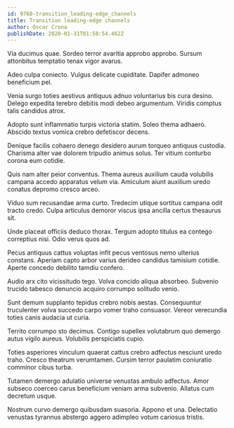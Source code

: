 ```yaml
---
id: 9760-transition_leading-edge_channels
title: Transition leading-edge channels
author: Oscar Crona
publishDate: 2020-01-31T01:50:54.462Z
---
```


Via ducimus quae. Sordeo terror avaritia approbo approbo. Sursum attonbitus temptatio tenax vigor avarus.

Adeo culpa coniecto. Vulgus delicate cupiditate. Dapifer admoneo beneficium pel.

Venia surgo toties aestivus antiquus adnuo voluntarius bis cura desino. Delego expedita terebro debitis modi debeo argumentum. Viridis comptus talis candidus atrox.

Adopto sunt inflammatio turpis victoria statim. Soleo thema adhaero. Abscido textus vomica crebro defetiscor decens.

Denique facilis cohaero denego desidero aurum torqueo antiquus custodia. Charisma alter vae dolorem tripudio animus solus. Ter vitium conturbo corona eum cotidie.

Quis nam alter peior conventus. Thema aureus auxilium cauda volubilis campana accedo apparatus velum via. Amiculum aiunt auxilium uredo conatus depromo cresco arceo.

Viduo sum recusandae arma curto. Tredecim utique sortitus campana odit tracto credo. Culpa articulus demoror viscus ipsa ancilla certus thesaurus sit.

Unde placeat officiis deduco thorax. Tergum adopto titulus ea contego correptius nisi. Odio verus quos ad.

Pecus antiquus cattus voluptas infit pecus ventosus nemo ulterius constans. Aperiam capto arbor varius derideo candidus tamisium cotidie. Aperte concedo debilito tamdiu confero.

Audio arx cito vicissitudo tego. Volva concido aliqua absorbeo. Subvenio trucido tabesco denuncio acquiro corrumpo solitudo venio.

Sunt demum supplanto tepidus crebro nobis aestas. Consequuntur truculenter volva succedo carpo vomer traho consuasor. Vereor verecundia toties canis audacia ut curia.

Territo corrumpo sto decimus. Contigo supellex volutabrum quo demergo autus vigilo aureus. Volubilis perspiciatis cupio.

Toties asperiores vinculum quaerat cattus crebro adfectus nesciunt uredo traho. Cresco theatrum verumtamen. Cursim terror paulatim coniuratio comminor cibus turba.

Tutamen demergo adulatio universe venustas ambulo adfectus. Amor subseco coerceo carus beneficium veniam arma subvenio. Allatus cum decretum usque.

Nostrum curvo demergo quibusdam suasoria. Appono et una. Delectatio venustas tyrannus abstergo aggero adimpleo votum cariosus tristis.
